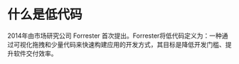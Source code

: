 # 什么是低代码

2014年由市场研究公司 Forrester 首次提出。Forrester将低代码定义为：一种通过可视化拖拽和少量代码来快速构建应用的开发方式，其目标是降低开发门槛、提升软件交付效率。
